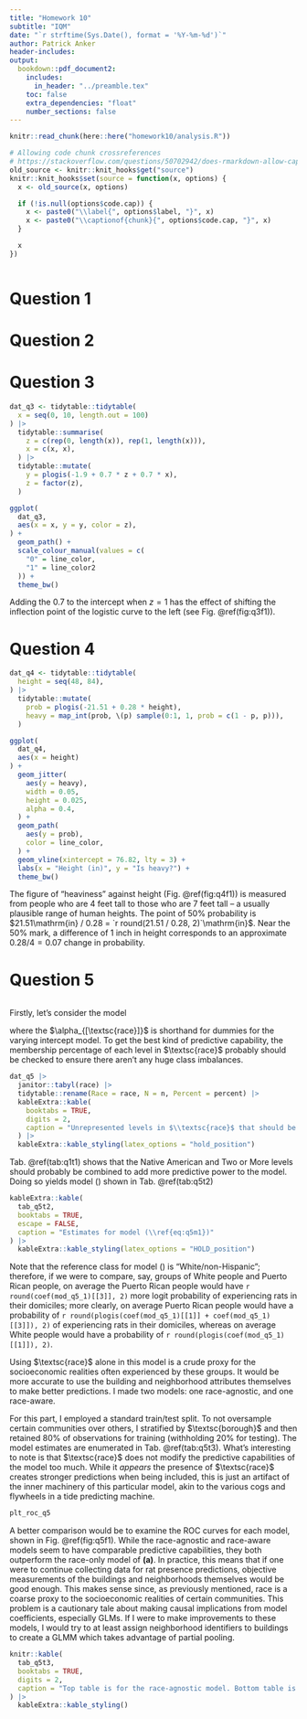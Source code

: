 ```yaml
---
title: "Homework 10"
subtitle: "IQM"
date: "`r strftime(Sys.Date(), format = '%Y-%m-%d')`"
author: Patrick Anker
header-includes:
output: 
  bookdown::pdf_document2:
    includes:
      in_header: "../preamble.tex"
    toc: false
    extra_dependencies: "float"
    number_sections: false
---
```


```r
knitr::read_chunk(here::here("homework10/analysis.R"))

# Allowing code chunk crossreferences
# https://stackoverflow.com/questions/50702942/does-rmarkdown-allow-captions-and-references-for-code-chunks
old_source <- knitr::knit_hooks$get("source")
knitr::knit_hooks$set(source = function(x, options) {
  x <- old_source(x, options)

  if (!is.null(options$code.cap)) {
    x <- paste0("\\label{", options$label, "}", x)
    x <- paste0("\\captionof{chunk}{", options$code.cap, "}", x)
  }

  x
})
```

```r
```

# Question 1

# Question 2

# Question 3

```r
dat_q3 <- tidytable::tidytable(
  x = seq(0, 10, length.out = 100)
) |>
  tidytable::summarise(
    z = c(rep(0, length(x)), rep(1, length(x))),
    x = c(x, x),
  ) |>
  tidytable::mutate(
    y = plogis(-1.9 + 0.7 * z + 0.7 * x),
    z = factor(z),
  )

ggplot(
  dat_q3,
  aes(x = x, y = y, color = z),
) +
  geom_path() +
  scale_colour_manual(values = c(
    "0" = line_color,
    "1" = line_color2
  )) +
  theme_bw()
```

Adding the $0.7$ to the intercept when $z = 1$ has the effect of shifting the inflection point of the logistic curve to the left (see Fig. \@ref(fig:q3f1)).

# Question 4

```r
dat_q4 <- tidytable::tidytable(
  height = seq(48, 84),
) |>
  tidytable::mutate(
    prob = plogis(-21.51 + 0.28 * height),
    heavy = map_int(prob, \(p) sample(0:1, 1, prob = c(1 - p, p))),
  )

ggplot(
  dat_q4,
  aes(x = height)
) +
  geom_jitter(
    aes(y = heavy),
    width = 0.05,
    height = 0.025,
    alpha = 0.4,
  ) +
  geom_path(
    aes(y = prob),
    color = line_color,
  ) +
  geom_vline(xintercept = 76.82, lty = 3) +
  labs(x = "Height (in)", y = "Is heavy?") +
  theme_bw()
```

The figure of "heaviness" against height (Fig. \@ref(fig:q4f1)) is measured from people who are 4 feet tall to those who are 7 feet tall -- a usually plausible range of human heights. The point of 50% probability is $21.51\mathrm{in} / 0.28 = `r round(21.51 / 0.28, 2)`\mathrm{in}$. Near the 50% mark, a difference of 1 inch in height corresponds to an approximate $0.28 / 4 = 0.07$ change in probability.

# Question 5

```r
```

Firstly, let's consider the model

\begin{align}\label{eq:q5m1}
\begin{split}
\textsc{rodent}&\sim\mathrm{Bern}(p) \\
\mathrm{logit}(p)&\sim \alpha_{[\textsc{race}]}
\end{split}
\end{align}

where the $\alpha_{[\textsc{race}]}$ is shorthand for dummies for the varying intercept model. To get the best kind of predictive capability, the membership percentage of each level in $\textsc{race}$ probably should be checked to ensure there aren't any huge class imbalances.

```r
dat_q5 |>
  janitor::tabyl(race) |>
  tidytable::rename(Race = race, N = n, Percent = percent) |>
  kableExtra::kable(
    booktabs = TRUE,
    digits = 2,
    caption = "Unrepresented levels in $\\textsc{race}$ that should be collapsed",
  ) |>
  kableExtra::kable_styling(latex_options = "hold_position")
```

Tab. \@ref(tab:q1t1) shows that the Native American and Two or More levels should probably be combined to add more predictive power to the model. Doing so yields model (\ref{eq:q5m1}) shown in Tab. \@ref(tab:q5t2)

```r
kableExtra::kable(
  tab_q5t2,
  booktabs = TRUE,
  escape = FALSE,
  caption = "Estimates for model (\\ref{eq:q5m1})"
) |>
  kableExtra::kable_styling(latex_options = "HOLD_position")
```

Note that the reference class for model (\ref{eq:q5m1}) is "White/non-Hispanic"; therefore, if we were to compare, say, groups of White people and Puerto Rican people, on average the Puerto Rican people would have `r round(coef(mod_q5_1)[[3]], 2)` more logit probability of experiencing rats in their domiciles; more clearly, on average Puerto Rican people would have a probability of `r round(plogis(coef(mod_q5_1)[[1]] + coef(mod_q5_1)[[3]]), 2)` of experiencing rats in their domiciles, whereas on average White people would have a probability of `r round(plogis(coef(mod_q5_1)[[1]]), 2)`.

Using $\textsc{race}$ alone in this model is a crude proxy for the socioeconomic realities often experienced by these groups. It would be more accurate to use the building and neighborhood attributes themselves to make better predictions. I made two models: one race-agnostic, and one race-aware.

\begin{align}
\begin{split}
\textsc{rodent}&\sim\mathrm{Bern}(p) \\
\mathrm{logit}(p)&\sim 
\begin{array}{l}
\alpha_{[\textsc{business}]} + \alpha_{[\textsc{old}]} + \alpha_{[\textsc{no ext}]} + \\ 
\alpha_{[\textsc{win}]} + \alpha_{[\textsc{flr}]} + \alpha_{[\textsc{cracks}]} + \\
\alpha_{[\textsc{holes}]} + \alpha_{[\textsc{leaks}]} + \alpha_{[\textsc{boards}]} + \alpha_{[\textsc{housing}]}
\end{array}
\end{split}
\end{align}

For this part, I employed a standard train/test split. To not oversample certain communities over others, I stratified by $\textsc{borough}$ and then retained 80% of observations for training (withholding 20% for testing). The model estimates are enumerated in Tab. \@ref(tab:q5t3). What's interesting to note is that $\textsc{race}$ does not modify the predictive capabilities of the model too much. While it *appears* the presence of $\textsc{race}$ creates stronger predictions when being included, this is just an artifact of the inner machinery of this particular model, akin to the various cogs and flywheels in a tide predicting machine. 

```r
plt_roc_q5
```

A better comparison would be to examine the ROC curves for each model, shown in Fig. \@ref(fig:q5f1). While the race-agnostic and race-aware models seem to have comparable predictive capabilities, they both outperform the race-only model of **(a)**. In practice, this means that if one were to continue collecting data for rat presence predictions, objective measurements of the buildings and neighborhoods themselves would be good enough. This makes sense since, as previously mentioned, race is a coarse proxy to the socioeconomic realities of certain communities. This problem is a cautionary tale about making causal implications from model coefficients, especially GLMs. If I were to make improvements to these models, I would try to at least assign neighborhood identifiers to buildings to create a GLMM which takes advantage of partial pooling.

```r
knitr::kable(
  tab_q5t3,
  booktabs = TRUE,
  digits = 2,
  caption = "Top table is for the race-agnostic model. Bottom table is for the race-aware model."
) |>
  kableExtra::kable_styling()
```
